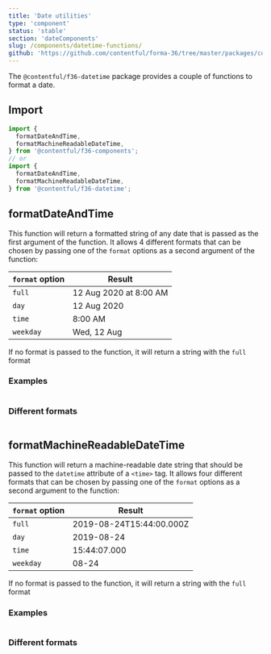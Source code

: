 ```yaml
---
title: 'Date utilities'
type: 'component'
status: 'stable'
section: 'dateComponents'
slug: /components/datetime-functions/
github: 'https://github.com/contentful/forma-36/tree/master/packages/components/datetime/src/utils'
---
```


The `@contentful/f36-datetime` package provides a couple of functions to format a date.

## Import

```jsx static=true
import {
  formatDateAndTime,
  formatMachineReadableDateTime,
} from '@contentful/f36-components';
// or
import {
  formatDateAndTime,
  formatMachineReadableDateTime,
} from '@contentful/f36-datetime';
```

## formatDateAndTime

This function will return a formatted string of any date that is passed as the first argument of the function.
It allows 4 different formats that can be chosen by passing one of the `format` options as a second argument of the function:

| `format` option | Result                 |
| --------------- | ---------------------- |
| `full`          | 12 Aug 2020 at 8:00 AM |
| `day`           | 12 Aug 2020            |
| `time`          | 8:00 AM                |
| `weekday`       | Wed, 12 Aug            |

If no format is passed to the function, it will return a string with the `full` format

### Examples

```jsx file=../../examples/FormatDateAndTimeExample.tsx

```

### Different formats

```jsx file=../../examples/DifferentFormatsExample.tsx

```

## formatMachineReadableDateTime

This function will return a machine-readable date string that should be passed to the `datetime` attribute of a `<time>` tag.
It allows four different formats that can be chosen by passing one of the `format` options as a second argument to the function:

| `format` option | Result                   |
| --------------- | ------------------------ |
| `full`          | 2019-08-24T15:44:00.000Z |
| `day`           | 2019-08-24               |
| `time`          | 15:44:07.000             |
| `weekday`       | 08-24                    |

If no format is passed to the function, it will return a string with the `full` format

### Examples

```jsx file=../../examples/FormatMachineReadableDateTimeExample.tsx

```

### Different formats

```jsx file=../../examples/DifferentFormatMachineReadableDateTimeExample.tsx

```
